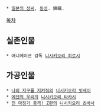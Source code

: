  * [[일본의 성씨]], [[동성]]. 錦織.

[[목차]]

== 실존인물 ==
 * 애니메이션 감독 [[니시키오리 히로시]]

== 가공인물 ==
 * [[나의 지구를 지켜줘]]의 [[니시키오리 잇세이]]
 * [[에덴의 우리]]의 [[니시키오리 타카시]]
 * [[진 마징가 충격! Z편]]의 [[니시키오리 츠바사]]

